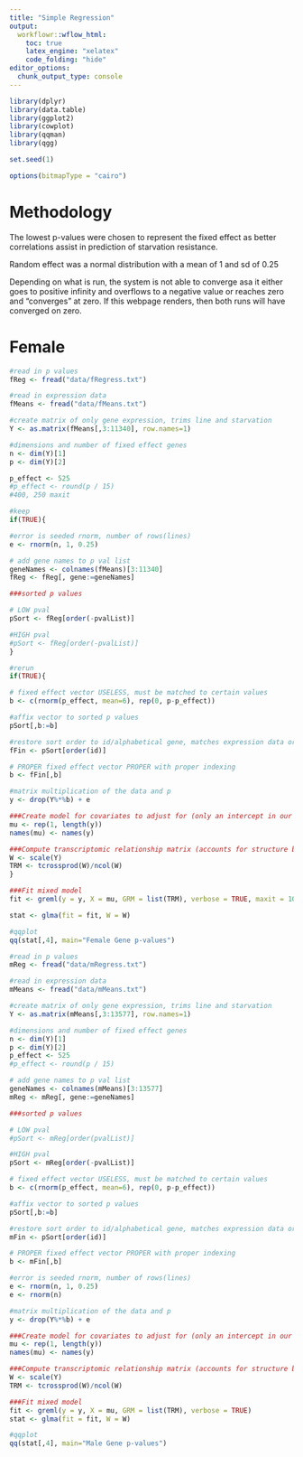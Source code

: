 ```yaml
---
title: "Simple Regression"
output:
  workflowr::wflow_html:
    toc: true
    latex_engine: "xelatex"
    code_folding: "hide"
editor_options:
  chunk_output_type: console
---
```

  
```r
library(dplyr)
library(data.table)
library(ggplot2)
library(cowplot)
library(qqman)
library(qgg)

set.seed(1)

options(bitmapType = "cairo")

```

# Methodology

The lowest p-values were chosen to represent the fixed effect as better correlations assist in prediction of starvation resistance.

Random effect was a normal distribution with a mean of 1 and sd of 0.25

Depending on what is run, the system is not able to converge asa it either goes to positive infinity and overflows to a negative value or reaches zero and "converges" at zero. If this webpage renders, then both runs will have converged on zero.


# Female 

```r

#read in p values
fReg <- fread("data/fRegress.txt")

#read in expression data
fMeans <- fread("data/fMeans.txt")

#create matrix of only gene expression, trims line and starvation
Y <- as.matrix(fMeans[,3:11340], row.names=1)

#dimensions and number of fixed effect genes
n <- dim(Y)[1]
p <- dim(Y)[2]

p_effect <- 525
#p_effect <- round(p / 15)
#400, 250 maxit

#keep
if(TRUE){

#error is seeded rnorm, number of rows(lines)
e <- rnorm(n, 1, 0.25)

# add gene names to p val list
geneNames <- colnames(fMeans)[3:11340]
fReg <- fReg[, gene:=geneNames]

###sorted p values

# LOW pval
pSort <- fReg[order(-pvalList)]

#HIGH pval
#pSort <- fReg[order(-pvalList)]
}

#rerun
if(TRUE){

# fixed effect vector USELESS, must be matched to certain values 
b <- c(rnorm(p_effect, mean=6), rep(0, p-p_effect))

#affix vector to sorted p values
pSort[,b:=b]

#restore sort order to id/alphabetical gene, matches expression data order
fFin <- pSort[order(id)]

# PROPER fixed effect vector PROPER with proper indexing
b <- fFin[,b]

#matrix multiplication of the data and p
y <- drop(Y%*%b) + e

###Create model for covariates to adjust for (only an intercept in our case)
mu <- rep(1, length(y))
names(mu) <- names(y)

###Compute transcriptomic relationship matrix (accounts for structure based on expression levels)
W <- scale(Y)
TRM <- tcrossprod(W)/ncol(W)
}

###Fit mixed model
fit <- greml(y = y, X = mu, GRM = list(TRM), verbose = TRUE, maxit = 100)

stat <- glma(fit = fit, W = W)

#qqplot
qq(stat[,4], main="Female Gene p-values")


```


```r


#read in p values
mReg <- fread("data/mRegress.txt")

#read in expression data
mMeans <- fread("data/mMeans.txt")

#create matrix of only gene expression, trims line and starvation
Y <- as.matrix(mMeans[,3:13577], row.names=1)

#dimensions and number of fixed effect genes
n <- dim(Y)[1]
p <- dim(Y)[2]
p_effect <- 525
#p_effect <- round(p / 15)

# add gene names to p val list
geneNames <- colnames(mMeans)[3:13577]
mReg <- mReg[, gene:=geneNames]

###sorted p values

# LOW pval
#pSort <- mReg[order(pvalList)]

#HIGH pval
pSort <- mReg[order(-pvalList)]

# fixed effect vector USELESS, must be matched to certain values 
b <- c(rnorm(p_effect, mean=6), rep(0, p-p_effect))

#affix vector to sorted p values
pSort[,b:=b]

#restore sort order to id/alphabetical gene, matches expression data order
mFin <- pSort[order(id)]

# PROPER fixed effect vector PROPER with proper indexing
b <- mFin[,b]

#error is seeded rnorm, number of rows(lines)
e <- rnorm(n, 1, 0.25)
e <- rnorm(n)

#matrix multiplication of the data and p
y <- drop(Y%*%b) + e

###Create model for covariates to adjust for (only an intercept in our case)
mu <- rep(1, length(y))
names(mu) <- names(y)

###Compute transcriptomic relationship matrix (accounts for structure based on expression levels)
W <- scale(Y)
TRM <- tcrossprod(W)/ncol(W)

###Fit mixed model
fit <- greml(y = y, X = mu, GRM = list(TRM), verbose = TRUE)
stat <- glma(fit = fit, W = W)

#qqplot
qq(stat[,4], main="Male Gene p-values")

```





